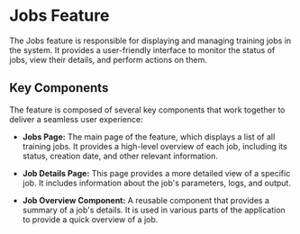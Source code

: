 # Jobs Feature

The Jobs feature is responsible for displaying and managing training jobs in the system. It provides a user-friendly interface to monitor the status of jobs, view their details, and perform actions on them.

## Key Components

The feature is composed of several key components that work together to deliver a seamless user experience:

-   **Jobs Page:** The main page of the feature, which displays a list of all training jobs. It provides a high-level overview of each job, including its status, creation date, and other relevant information.

-   **Job Details Page:** This page provides a more detailed view of a specific job. It includes information about the job's parameters, logs, and output.

-   **Job Overview Component:** A reusable component that provides a summary of a job's details. It is used in various parts of the application to provide a quick overview of a job.